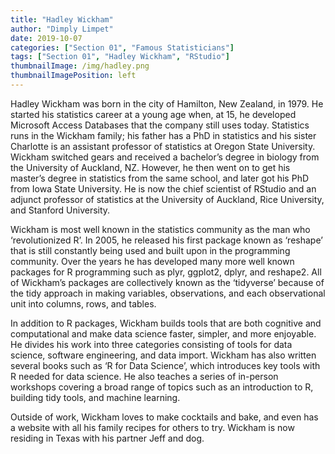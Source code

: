 ```yaml
---
title: "Hadley Wickham"
author: "Dimply Limpet"
date: 2019-10-07
categories: ["Section 01", "Famous Statisticians"]
tags: ["Section 01", "Hadley Wickham", "RStudio"]
thumbnailImage: /img/hadley.png
thumbnailImagePosition: left
---
```

Hadley Wickham was born in the city of Hamilton, New Zealand, in 1979. He started his statistics career at a young age when, at 15, he developed Microsoft Access Databases that the company still uses today. Statistics runs in the Wickham family; his father has a PhD in statistics and his sister Charlotte is an assistant professor of statistics at Oregon State University. Wickham switched gears and received a bachelor's degree in biology from the University of Auckland, NZ. However, he then went on to get his master's degree in statistics from the same school, and later got his PhD from Iowa State University. He is now the chief scientist of RStudio and an adjunct professor of statistics at the University of Auckland, Rice University, and Stanford University.

Wickham is most well known in the statistics community as the man who 'revolutionized R'. In 2005, he released his first package known as 'reshape' that is still constantly being used and built upon in the programming community. Over the years he has developed many more well known packages for R programming such as plyr, ggplot2, dplyr, and reshape2. All of Wickham's packages are collectively known as the 'tidyverse' because of the tidy approach in making variables, observations, and each observational unit into columns, rows, and tables.

In addition to R packages, Wickham builds tools that are both cognitive and computational and make data science faster, simpler, and more enjoyable. He divides his work into three categories consisting of tools for data science, software engineering, and data import. Wickham has also written several books such as 'R for Data Science', which introduces key tools with R needed for data science. He also teaches a series of in-person workshops covering a broad range of topics such as an introduction to R, building tidy tools, and machine learning.

Outside of work, Wickham loves to make cocktails and bake, and even has a website with all his family recipes for others to try. Wickham is now residing in Texas with his partner Jeff and dog.